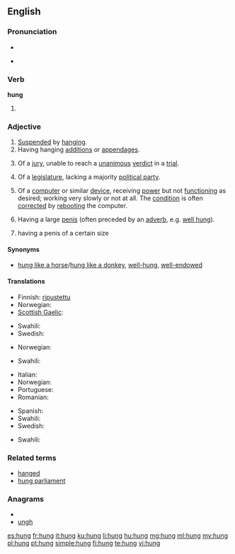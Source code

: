 {{also|hùng}}
==English==

===Pronunciation===
* {{SAMPA|/"hVN/}}
* {{audio-IPA|en-us-hung.ogg|/'hʌŋ/}}
*: {{rhymes|ʌŋ}}

===Verb===
'''hung'''

# {{past of|[[hang]]}}

===Adjective===
{{en-adj}}

# [[suspend|Suspended]] by [[hang]]ing.
# Having hanging [[addition]]s or [[appendage]]s.
# {{legal}} Of a [[jury]], unable to reach a [[unanimous]] [[verdict]] in a [[trial]].
# Of a [[legislature]], lacking a majority [[political party]].
# {{computing|colloquial}} Of a [[computer]] or similar [[device]], receiving [[power]] but not [[function]]ing as desired; working very slowly or not at all. The [[condition]] is often [[correct]]ed by [[reboot]]ing the computer.
# {{colloquial|of a [[man]]}} Having a large [[penis]] (often preceded by an [[adverb]], e.g. [[well hung]]).
# {{colloquial|of a man}} having a penis of a certain size

====Synonyms====
* {{sense|endowed with a large penis}} [[hung like a horse]]/[[hung like a donkey]], [[well-hung]], [[well-endowed]]

====Translations====
{{trans-top|suspended by hanging}}
* Finnish: [[ripustettu]]
* Norwegian: {{t-|no|opphengt}}
* [[Scottish Gaelic]]: {{t-|gd|crochte|xs=Scottish Gaelic}}
{{trans-mid}}
* Swahili: {{t+|sw|anika|xs=Swahili}}
* Swedish: {{t|sv|upphängd}}
{{trans-bottom}}

{{trans-top|having with hanging additions or appendages}}
* Norwegian: {{t-|no|behengt}}
{{trans-mid}}
* Swahili: {{t+|sw|anika|xs=Swahili}}
{{trans-bottom}}

{{trans-top|having a large penis}}
* Italian: {{t|it|ben dotato}}
* Norwegian: {{t-|no|velutstyrt}}
* Portuguese: {{t+|pt|dotado}}
* Romanian: {{t-|ro|pulos}}
{{trans-mid}}
* Spanish: {{t+|es|vergón}}
* Swahili: {{t+|sw|anika|xs=Swahili}}
* Swedish: {{t|sv|välutrustad}}
{{trans-bottom}}

{{trans-top|of a jury that is unable to reach a verdict}}
* Swahili: {{t+|sw|anika|xs=Swahili}}
{{trans-mid}}
{{trans-bottom}}

===Related terms===
* [[hanged]]
* [[hung parliament]]

===Anagrams===
* {{alphagram|ghnu}}
* [[ungh#English|ungh]]

[[es:hung]]
[[fr:hung]]
[[it:hung]]
[[ku:hung]]
[[li:hung]]
[[hu:hung]]
[[mg:hung]]
[[ml:hung]]
[[my:hung]]
[[pl:hung]]
[[pt:hung]]
[[simple:hung]]
[[fi:hung]]
[[te:hung]]
[[vi:hung]]